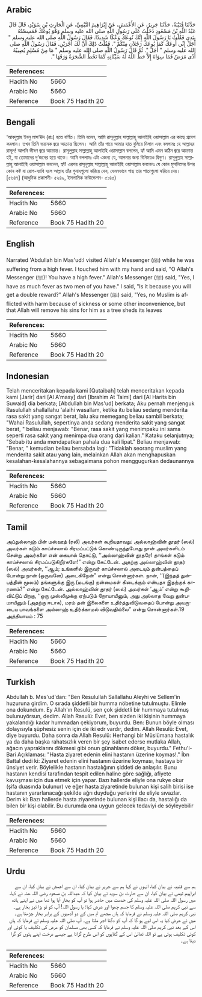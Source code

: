 ## Arabic


<div dir="rtl" lang="ar" style={{fontSize:'larger',backgroundColor:'#f8f9fa',padding:20}}>
حَدَّثَنَا قُتَيْبَةُ، حَدَّثَنَا جَرِيرٌ، عَنِ الأَعْمَشِ، عَنْ إِبْرَاهِيمَ التَّيْمِيِّ، عَنِ الْحَارِثِ بْنِ سُوَيْدٍ، قَالَ قَالَ عَبْدُ اللَّهِ بْنُ مَسْعُودٍ دَخَلْتُ عَلَى رَسُولِ اللَّهِ صلى الله عليه وسلم وَهْوَ يُوعَكُ فَمَسِسْتُهُ بِيَدِي فَقُلْتُ يَا رَسُولَ اللَّهِ إِنَّكَ تُوعَكُ وَعْكًا شَدِيدًا‏.‏ فَقَالَ رَسُولُ اللَّهِ صلى الله عليه وسلم ‏"‏ أَجَلْ إِنِّي أُوعَكُ كَمَا يُوعَكُ رَجُلاَنِ مِنْكُمْ ‏"‏‏.‏ فَقُلْتُ ذَلِكَ أَنَّ لَكَ أَجْرَيْنِ‏.‏ فَقَالَ رَسُولُ اللَّهِ صلى الله عليه وسلم ‏"‏ أَجَلْ ‏"‏‏.‏ ثُمَّ قَالَ رَسُولُ اللَّهِ صلى الله عليه وسلم ‏"‏ مَا مِنْ مُسْلِمٍ يُصِيبُهُ أَذًى مَرَضٌ فَمَا سِوَاهُ إِلاَّ حَطَّ اللَّهُ لَهُ سَيِّئَاتِهِ كَمَا تَحُطُّ الشَّجَرَةُ وَرَقَهَا ‏"‏‏.‏
</div>
<div style={{backgroundColor:'#f8f9fa',padding:20, marginBottom: 10}}><table> <thead> <tr> <th>References:</th> <th></th> </tr> </thead> <tbody><tr><td>Hadith No</td><td>5660</td></tr><tr><td>Arabic No</td><td>5660</td></tr><tr><td>Reference</td><td>Book 75 Hadith 20</td></tr></tbody></table></div>

## Bengali


<div dir="ltr" lang="bn" style={{fontSize:'larger',backgroundColor:'#f8f9fa',padding:20}}>
‘আবদুল্লাহ ইবনু মাস‘ঊদ (রাঃ) হতে বর্ণিত। তিনি বলেন, আমি রাসূলুল্লাহ সাল্লাল্লাহু আলাইহি ওয়াসাল্লাম এর কাছে প্রবেশ করলাম। তখন তিনি ভয়ানক জ্বরে আক্রান্ত ছিলেন। আমি তাঁর গায়ে আমার হাত বুলিয়ে দিলাম এবং বললামঃ হে আল্লাহর রাসূল! আপনি ভীষণ জ্বরে আক্রান্ত। রাসূলুল্লাহ সাল্লাল্লাহু আলাইহি ওয়াসাল্লাম বললেন, হ্যাঁ আমি এমন কঠিন জ্বরে আক্রান্ত হই, যা তোমাদের দু’জনের হয়ে থাকে। আমি বললামঃ এটা এজন্য যে, আপনার জন্য বিনিময়ও দ্বিগুণ। রাসূলুল্লাহ সাল্লাল্লাহু আলাইহি ওয়াসাল্লাম বললেন, হ্যাঁ! এরপর রাসূলুল্লাহ সাল্লাল্লাহু আলাইহি ওয়াসাল্লাম বললেনঃ যে কোন মুসলিমের উপর কোন কষ্ট বা রোগ-ব্যাধি হলে আল্লাহ তাঁর গুনাহগুলো ঝরিয়ে দেন, যেমনভাবে গাছ তার পাতাগুলো ঝরিয়ে দেয়। [৫৬৪৭] (আধুনিক প্রকাশনী- ৫২৪৯, ইসলামিক ফাউন্ডেশন- ৫১৪৫)
</div>
<div style={{backgroundColor:'#f8f9fa',padding:20, marginBottom: 10}}><table> <thead> <tr> <th>References:</th> <th></th> </tr> </thead> <tbody><tr><td>Hadith No</td><td>5660</td></tr><tr><td>Arabic No</td><td>5660</td></tr><tr><td>Reference</td><td>Book 75 Hadith 20</td></tr></tbody></table></div>

## English


<div dir="ltr" lang="en" style={{fontSize:'larger',backgroundColor:'#f8f9fa',padding:20}}>
Narrated 'Abdullah bin Mas'ud:I visited Allah's Messenger (ﷺ) while he was suffering from a high fever. I touched him with my hand and said, "O Allah's Messenger (ﷺ)! You have a high fever." Allah's Messenger (ﷺ) said, "Yes, I have as much fever as two men of you have." I said, "Is it because you will get a double reward?" Allah's Messenger (ﷺ) said, "Yes, no Muslim is afflicted with harm because of sickness or some other inconvenience, but that Allah will remove his sins for him as a tree sheds its leaves
</div>
<div style={{backgroundColor:'#f8f9fa',padding:20, marginBottom: 10}}><table> <thead> <tr> <th>References:</th> <th></th> </tr> </thead> <tbody><tr><td>Hadith No</td><td>5660</td></tr><tr><td>Arabic No</td><td>5660</td></tr><tr><td>Reference</td><td>Book 75 Hadith 20</td></tr></tbody></table></div>

## Indonesian


<div dir="ltr" lang="id" style={{fontSize:'larger',backgroundColor:'#f8f9fa',padding:20}}>
Telah menceritakan kepada kami [Qutaibah] telah menceritakan kepada kami [Jarir] dari [Al A'masy] dari [Ibrahim At Taimi] dari [Al Harits bin Suwaid] dia berkata; [Abdullah bin Mas'ud] berkata; Aku pernah menjenguk Rasulullah shallallahu 'alaihi wasallam, ketika itu beliau sedang menderita rasa sakit yang sangat berat, lalu aku memegang beliau sambil berkata; "Wahai Rasulullah, sepertinya anda sedang menderita sakit yang sangat berat, " beliau menjawab: "Benar, rasa sakit yang menimpaku ini sama seperti rasa sakit yang menimpa dua orang dari kalian." Kataku selanjutnya; "Sebab itu anda mendapatkan pahala dua kali lipat." Beliau menjawab: "Benar, " kemudian beliau bersabda lagi: "Tidaklah seorang muslim yang menderita sakit atau yang lain, melainkan Allah akan menghapuskan kesalahan-kesalahannya sebagaimana pohon menggugurkan dedaunannya
</div>
<div style={{backgroundColor:'#f8f9fa',padding:20, marginBottom: 10}}><table> <thead> <tr> <th>References:</th> <th></th> </tr> </thead> <tbody><tr><td>Hadith No</td><td>5660</td></tr><tr><td>Arabic No</td><td>5660</td></tr><tr><td>Reference</td><td>Book 75 Hadith 20</td></tr></tbody></table></div>

## Tamil


<div dir="ltr" lang="ta" style={{fontSize:'larger',backgroundColor:'#f8f9fa',padding:20}}>
அப்துல்லாஹ் பின் மஸ்ஊத் (ரலி) அவர்கள் கூறியதாவது: அல்லாஹ்வின் தூதர் (ஸல்) அவர்கள் கடும் காய்ச்சலால் சிரமப்பட்டுக் கொண்டிருந்தபோது நான் அவர்களிடம் சென்று அவர்களை என் கையால் தொட்டு, ‘‘அல்லாஹ்வின் தூதரே! தாங்கள் கடும் காய்ச்சலால் சிரமப்படுகிறீர்களே!” என்று கேட்டேன். அதற்கு அல்லாஹ்வின் தூதர் (ஸல்) அவர்கள், ‘‘ஆம்; உங்களில் இருவர் காய்ச்சலால் அடையும் துன்பத்தைப் போன்று நான் (ஒருவனே) அடைகிறேன்” என்று சொன்னார்கள். நான், ‘‘(இந்தத் துன்பத்தின் மூலம்) தங்களுக்கு இரு (மடங்கு) நன்மைகள் கிடைக்கும் என்பதா இதற்குக் காரணம்?” என்று கேட்டேன். அல்லாஹ்வின் தூதர் (ஸல்) அவர்கள் ‘ஆம்’ என்று கூறிவிட்டுப் பிறகு, ‘‘ஒரு முஸ்லிமுக்கு ஏற்படும் நோயாயினும், அது அல்லாத வேறு துன்பமாயினும் (அதற்கு ஈடாக), மரம் தன் இலைகளை உதிர்த்துவிடுவதைப் போன்று அவருடைய பாவங்களை அல்லாஹ் உதிர்க்காமல் விடுவதில்லை” என்று சொன்னார்கள்.19 அத்தியாயம் : 75
</div>
<div style={{backgroundColor:'#f8f9fa',padding:20, marginBottom: 10}}><table> <thead> <tr> <th>References:</th> <th></th> </tr> </thead> <tbody><tr><td>Hadith No</td><td>5660</td></tr><tr><td>Arabic No</td><td>5660</td></tr><tr><td>Reference</td><td>Book 75 Hadith 20</td></tr></tbody></table></div>

## Turkish


<div dir="ltr" lang="tr" style={{fontSize:'larger',backgroundColor:'#f8f9fa',padding:20}}>
Abdullah b. Mes'ud'dan: "Ben Resulullah Sallallahu Aleyhi ve Sellem'in huzuruna girdim. O sırada şiddetli bir humma nöbetine tutulmuştu. Elimle ona dokundum. Ey Allah'ın Resulü, sen çok şiddetli bir hummaya tutulmuş bulunuyörsun, dedim. Allah Rasulü: Evet, ben sizden iki kişinin hummaya yakalandığı kadar hummadan çekiyorum, buyurdu. Ben: Bunun böyle olması dolayısıyla şüphesiz senin için de iki edr vardır, dedim. Allah Resulü: Evet, diye buyurdu. Daha sonra da Allah Resulü: Herhangi bir Müslümana hastalık ya da daha başka rahatsızlık veren bir şey isabet ederse mutlaka Allah, ağacın yapraklarını dökmesi gibi onun günahlarını döker, buyurdu." Fethu'l-Bari Açıklaması: "Hasta ziyaret edenin elini hastanın üzerine koymas!." İbn Battal dedi ki: Ziyaret edenin elini hastanın üzerine koyması, hastaya bir ünsiyet verir. Böylelikle hastanın hastalığının şiddeti de anlaşılır. Bunu hastanın kendisi tarafından tespit edilen haline göre sağlığı, afiyete kavuşması için dua etmek için yapar. Bazı hallerde eliyle ona rukye okur (şifa duasında bulunur) ve eğer hasta ziyaretinde bulunan kişi salih birisi ise hastanın yararlanacağı şekilde ağrı duyduğu yerlerini de eliyle sıvazlar. Derim ki: Bazı hallerde hasta ziyaretinde bulunan kişi ilacı da, hastalığı da bilen bir kişi olabilir. Bu durumda ona uygun gelecek tedaviyi de söyleyebilir
</div>
<div style={{backgroundColor:'#f8f9fa',padding:20, marginBottom: 10}}><table> <thead> <tr> <th>References:</th> <th></th> </tr> </thead> <tbody><tr><td>Hadith No</td><td>5660</td></tr><tr><td>Arabic No</td><td>5660</td></tr><tr><td>Reference</td><td>Book 75 Hadith 20</td></tr></tbody></table></div>

## Urdu


<div dir="rtl" lang="ur" style={{fontSize:'larger',backgroundColor:'#f8f9fa',padding:20}}>
ہم سے قتیبہ نے بیان کیا، انہوں نے کہا ہم سے جریر نے بیان کیا، ان سے اعمش نے بیان کیا، ان سے ابراہیم تیمی نے بیان کیا، ان سے حارث بن سوید نے بیان کیا کہ عبداللہ بن مسعود رضی اللہ عنہ نے کہا، میں رسول اللہ صلی اللہ علیہ وسلم کی خدمت میں حاضر ہوا تو آپ کو بخار آیا ہوا تھا میں نے اپنے ہاتھ سے نبی کریم صلی اللہ علیہ وسلم کا جسم چھوا اور عرض کیا: یا رسول اللہ! آپ کو تو بڑا تیز بخار ہے۔ نبی کریم صلی اللہ علیہ وسلم نے فرمایا کہ ہاں مجھے تم میں کے دو آدمیوں کے برابر بخار چڑھتا ہے۔ میں نے عرض کیا یہ اس لیے ہو گا کہ آپ کو دگنا اجر ملتا ہے۔ آپ صلی اللہ علیہ وسلم نے فرمایا کہ ہاں اس کے بعد نبی کریم صلی اللہ علیہ وسلم نے فرمایا کہ کسی بھی مسلمان کو مرض کی تکلیف یا کوئی اور کوئی تکلیف ہوتی ہے تو اللہ تعالیٰ اس کے گناہوں کو اس طرح گراتا ہے جیسے درخت اپنے پتوں کو گرا دیتا ہے۔
</div>
<div style={{backgroundColor:'#f8f9fa',padding:20, marginBottom: 10}}><table> <thead> <tr> <th>References:</th> <th></th> </tr> </thead> <tbody><tr><td>Hadith No</td><td>5660</td></tr><tr><td>Arabic No</td><td>5660</td></tr><tr><td>Reference</td><td>Book 75 Hadith 20</td></tr></tbody></table></div>